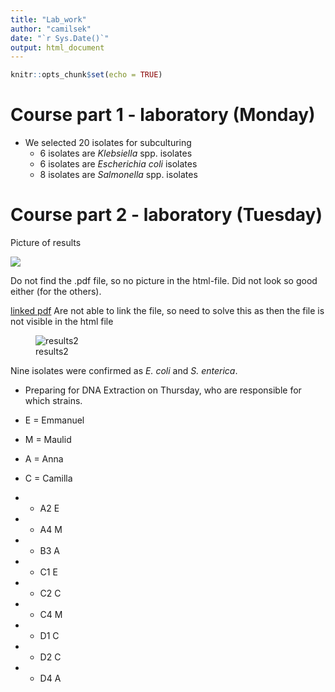 ```yaml
---
title: "Lab_work"
author: "camilsek"
date: "`r Sys.Date()`"
output: html_document
---
```


```r
knitr::opts_chunk$set(echo = TRUE)
```

# Course part 1 - laboratory (Monday)

-   We selected 20 isolates for subculturing
    -   6 isolates are *Klebsiella* spp. isolates
    -   6 isolates are *Escherichia coli* isolates
    -   8 isolates are *Salmonella* spp. isolates
    
# Course part 2 - laboratory (Tuesday)

Picture of results

![]("files/VITECK RESULTS19_11_2024.pdf")

Do not find the .pdf file, so no picture in the html-file. Did not look so good either (for the others).

<!-- This is to view a file / image in the document when knitted
![integrated_pdf](file/VITECK RESULTS19_11_2024.pdf)
-->

<!-- I have made a link to a file -->
[linked pdf](files/VITECK RESULTS19_11_2024.pdf)
Are not able to link the file, so need to solve this as then the file is not visible in the html file

![results2]()

Nine isolates were confirmed as *E. coli* and *S. enterica*.

 - Preparing for DNA Extraction on Thursday, who are responsible for which strains.

 - E = Emmanuel
 - M = Maulid
 - A = Anna
 - C = Camilla


- - A2 E
- - A4 M
- - B3 A
- - C1 E
- - C2 C
- - C4 M
- - D1 C
- - D2 C
- - D4 A




